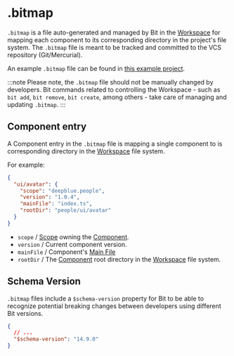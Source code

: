 # .bitmap

`.bitmap` is a file auto-generated and managed by Bit in the [Workspace](/workspace/overview) for mapping each component to its corresponding directory in the project's file system.
The `.bitmap` file is meant to be tracked and committed to the VCS repository (Git/Mercurial).

An example `.bitmap` file can be found in [this example project](https://github.com/bit-demos/ecommerce/blob/main/.bitmap).

:::note
Please note, the `.bitmap` file should not be manually changed by developers. Bit commands related to controlling the Workspace - such as `bit add`, `bit remove`, `bit create`, among others - take care of managing and updating `.bitmap`.
:::

## Component entry

A Component entry in the `.bitmap` file is mapping a single component to is corresponding directory in the [Workspace](/workspace/overview) file system.

For example: 

```json
{
  "ui/avatar": {
    "scope": "deepblue.people",
    "version": "1.0.4",
    "mainFile": "index.ts",
    "rootDir": "people/ui/avatar"
  }
}
```

- `scope` / [Scope](/scope/overview) owning the [Component](/components/overview).
- `version` / Current component version.
- `mainFile` / Component's [Main File](/components/main-file)
- `rootDir` / The [Component](/components/overview) root directory in the [Workspace](/workspace/overview) file system.

## Schema Version

`.bitmap` files include a `$schema-version` property for Bit to be able to recognize potential breaking changes between developers using different Bit versions.

```json
{
  // ...
  "$schema-version": "14.9.0"
}
```

<!--TODO ## Resolving conflicts

// @david anything to add here.
 -->
